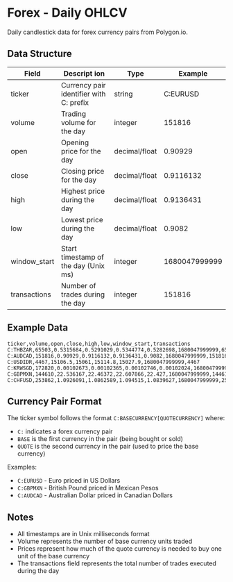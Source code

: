 # Forex - Daily OHLCV

Daily candlestick data for forex currency pairs from Polygon.io.

## Data Structure

| Field        | Descript ion                                    | Type             | Example          |
|--------------|-------------------------------------------------|------------------|------------------|
| ticker       | Currency pair identifier with C: prefix         | string           | C:EURUSD         |
| volume       | Trading volume for the day                      | integer          | 151816           |
| open         | Opening price for the day                       | decimal/float    | 0.90929          |
| close        | Closing price for the day                       | decimal/float    | 0.9116132        |
| high         | Highest price during the day                    | decimal/float    | 0.9136431        |
| low          | Lowest price during the day                     | decimal/float    | 0.9082           |
| window_start | Start timestamp of the day (Unix ms)            | integer          | 1680047999999    |
| transactions | Number of trades during the day                 | integer          | 151816           |

## Example Data

```csv
ticker,volume,open,close,high,low,window_start,transactions
C:THBZAR,65503,0.5315684,0.5291029,0.5344774,0.5282698,1680047999999,65503
C:AUDCAD,151816,0.90929,0.9116132,0.9136431,0.9082,1680047999999,151816
C:USDIDR,4467,15106.5,15061,15114.8,15027.9,1680047999999,4467
C:KRWSGD,172820,0.00102673,0.00102365,0.00102746,0.00102024,1680047999999,172820
C:GBPMXN,144610,22.536167,22.46372,22.607866,22.427,1680047999999,144610
C:CHFUSD,253862,1.0926091,1.0862589,1.094515,1.0839627,1680047999999,253862
```

## Currency Pair Format

The ticker symbol follows the format `C:BASECURRENCY[QUOTECURRENCY]` where:
- `C:` indicates a forex currency pair
- `BASE` is the first currency in the pair (being bought or sold)
- `QUOTE` is the second currency in the pair (used to price the base currency)

Examples:
- `C:EURUSD` - Euro priced in US Dollars
- `C:GBPMXN` - British Pound priced in Mexican Pesos
- `C:AUDCAD` - Australian Dollar priced in Canadian Dollars

## Notes

- All timestamps are in Unix milliseconds format
- Volume represents the number of base currency units traded
- Prices represent how much of the quote currency is needed to buy one unit of the base currency
- The transactions field represents the total number of trades executed during the day
